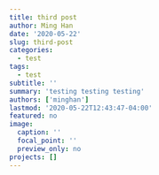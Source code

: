 ```yaml
---
title: third post
author: Ming Han
date: '2020-05-22'
slug: third-post
categories:
  - test
tags:
  - test
subtitle: ''
summary: 'testing testing testing'
authors: ['minghan']
lastmod: '2020-05-22T12:43:47-04:00'
featured: no
image:
  caption: ''
  focal_point: ''
  preview_only: no
projects: []
---
```

